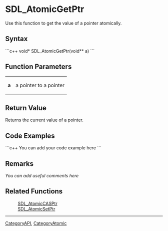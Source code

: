 
= SDL_AtomicGetPtr =
Use this function to get the value of a pointer atomically.


== Syntax ==
```c++
void* SDL_AtomicGetPtr(void** a)
```

== Function Parameters ==
{|
|'''a'''
|a pointer to a pointer
|}

== Return Value ==
Returns the current value of a pointer.

== Code Examples ==
```c++
You can add your code example here
```

== Remarks ==
''You can add useful comments here''

== Related Functions ==
:[[SDL_AtomicCASPtr]]
:[[SDL_AtomicSetPtr]]

----
[[CategoryAPI]], [[CategoryAtomic]]
